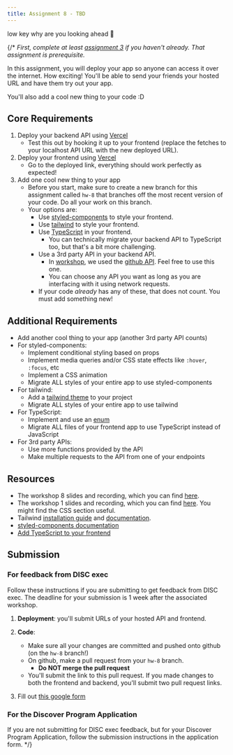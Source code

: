 ```yaml
---
title: Assignment 8 - TBD
---
```


low key why are you looking ahead 🤨

{/*
_First, complete at least [assignment 3](/content/assignments/assignment-3) if you haven't already.
That assignment is prerequisite._

In this assignment, you will deploy your app so anyone can access it 
over the internet. How exciting! You'll be able
to send your friends your hosted URL and have them try out your app.

You'll also add a cool new thing to your code :D

## Core Requirements

1. Deploy your backend API using [Vercel](https://vercel.com)
    - Test this out by hooking it up to your frontend
    (replace the fetches to your localhost API URL with the new deployed URL).
2. Deploy your frontend using [Vercel](https://vercel.com)
    - Go to the deployed link, everything should work perfectly as expected!
3. Add one cool new thing to your app
    - Before you start, make sure to create a new branch for this assignment
      called `hw-8` that branches off the most recent version of your code. 
      Do all your work on this branch.
    - Your options are:
      - Use [styled-components](https://styled-components.com/) to style your frontend.
      - Use [tailwind](https://tailwindcss.com/) to style your frontend.
      - Use [TypeScript](https://www.typescriptlang.org/) in your frontend.
        - You can technically migrate your backend API to TypeScript too, 
        but that's a bit more challenging.
      - Use a 3rd party API in your backend API.
        - In [workshop](/content/workshops/workshop-8), 
          we used the [github API](https://docs.github.com/en/rest/quickstart?apiVersion=2022-11-28).
          Feel free to use this one.
        - You can choose any API you want as long as you are interfacing with it using
          network requests.
      - If your code *already* has any of these, that does not count. 
        You must add something new!

## Additional Requirements

- Add another cool thing to your app (another 3rd party API counts)
- For styled-components:
  - Implement conditional styling based on props
  - Implement media queries and/or CSS state effects like `:hover`, `:focus`, etc
  - Implement a CSS animation
  - Migrate ALL styles of your entire app to use styled-components
- For tailwind:
  - Add a [tailwind theme](https://tailwindcss.com/docs/theme) to your project
  - Migrate ALL styles of your entire app to use tailwind
- For TypeScript:
  - Implement and use an [enum](https://www.typescriptlang.org/docs/handbook/enums.html)
  - Migrate ALL files of your frontend app to use TypeScript instead of JavaScript
- For 3rd party APIs:
  - Use more functions provided by the API
  - Make multiple requests to the API from one of your endpoints

## Resources

- The workshop 8 slides and recording, which you can find [here](/content/workshops/workshop-8).
- The workshop 1 slides and recording, which you can find [here](/content/workshops/workshop-1).
  You might find the CSS section useful.
- Tailwind [installation guide](https://tailkit.com/blog/how-to-add-tailwind-css-to-your-react-project)
  and [documentation](https://v2.tailwindcss.com/docs).
- [styled-components documentation](https://styled-components.com/)
- [Add TypeScript to your frontend](https://www.totaltypescript.com/add-typescript-to-existing-react-project)

## Submission

### For feedback from DISC exec
Follow these instructions if you are submitting to get feedback from DISC exec.
The deadline for your submission is 1 week after the associated workshop.

1. **Deployment**: you'll submit URLs of your hosted API and frontend.

2. **Code**:
    - Make sure all your changes are committed and pushed onto github 
    (on the `hw-8` branch!)
    - On github, make a pull request from your `hw-8` branch.
      - **Do NOT merge the pull request**
    - You'll submit the link to this pull request.
      If you made changes to both the frontend and backend,
      you'll submit two pull request links.

3. Fill out [this google form](https://forms.gle/eoB45D8AucR9fWa47)

### For the Discover Program Application
If you are not submitting for DISC exec feedback, but for your Discover Program Application,
follow the submission instructions in the application form.
*/}